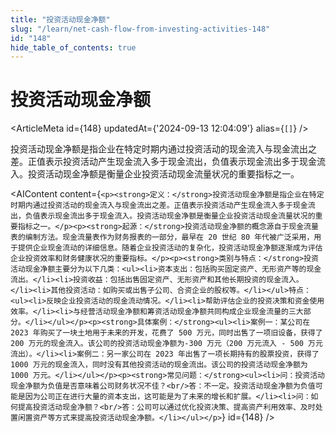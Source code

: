 ```yaml
---
title: "投资活动现金净额"
slug: "/learn/net-cash-flow-from-investing-activities-148"
id: "148"
hide_table_of_contents: true
---
```



# 投资活动现金净额

<ArticleMeta id={148} updatedAt={'2024-09-13 12:04:09'} alias={`[]`} />
<div className='border-solid border-b border-t-0 my-4 border-[var(--ifm-color-gray-300)]' />

投资活动现金净额是指企业在特定时期内通过投资活动的现金流入与现金流出之差。正值表示投资活动产生现金流入多于现金流出，负值表示现金流出多于现金流入。投资活动现金净额是衡量企业投资活动现金流量状况的重要指标之一。

<AIContent content={`<p><strong>定义：</strong>投资活动现金净额是指企业在特定时期内通过投资活动的现金流入与现金流出之差。正值表示投资活动产生现金流入多于现金流出，负值表示现金流出多于现金流入。投资活动现金净额是衡量企业投资活动现金流量状况的重要指标之一。</p><p><strong>起源：</strong>投资活动现金净额的概念源自于现金流量表的编制方法。现金流量表作为财务报表的一部分，最早在 20 世纪 80 年代被广泛采用，用于提供企业现金流动的详细信息。随着企业投资活动的复杂化，投资活动现金净额逐渐成为评估企业投资效率和财务健康状况的重要指标。</p><p><strong>类别与特点：</strong>投资活动现金净额主要分为以下几类：<ul><li>资本支出：包括购买固定资产、无形资产等的现金流出。</li><li>投资收益：包括出售固定资产、无形资产和其他长期投资的现金流入。</li><li>其他投资活动：如购买或出售子公司、合资企业的股权等。</li></ul>特点：<ul><li>反映企业投资活动的现金流动情况。</li><li>帮助评估企业的投资决策和资金使用效率。</li><li>与经营活动现金净额和筹资活动现金净额共同构成企业现金流量的三大部分。</li></ul></p><p><strong>具体案例：</strong><ul><li>案例一：某公司在 2023 年购买了一块土地用于未来的开发，花费了 500 万元，同时出售了一项旧设备，获得了 200 万元的现金流入。该公司的投资活动现金净额为-300 万元（200 万元流入 - 500 万元流出）。</li><li>案例二：另一家公司在 2023 年出售了一项长期持有的股票投资，获得了 1000 万元的现金流入，同时没有其他投资活动的现金流出。该公司的投资活动现金净额为 1000 万元。</li></ul></p><p><strong>常见问题：</strong><ul><li>问：投资活动现金净额为负值是否意味着公司财务状况不佳？<br/>答：不一定。投资活动现金净额为负值可能是因为公司正在进行大量的资本支出，这可能是为了未来的增长和扩展。</li><li>问：如何提高投资活动现金净额？<br/>答：公司可以通过优化投资决策、提高资产利用效率、及时处置闲置资产等方式来提高投资活动现金净额。</li></ul></p>`} id={148} />
